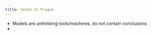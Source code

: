 ```yaml
---
title: Golem of Prague
---
```


* Models are unthinking tools/machines, do not contain conclusions
* 